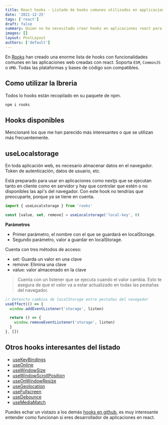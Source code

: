 ```yaml
---
title: React hooks - Listado de hooks comunes utilizados en applicaciones React
date: '2021-12-25'
tags: ['react']
draft: false
summary: Quien no ha necesitado crear hooks en aplicaciones react para utilizar funcionalidades comunes como localStorage o window resize, en react-hooks.org hay un henorme lista de hook que te servirán para ahorrar tiempo o bien aprender como se crean.
images: []
layout: PostLayout
authors: ['default']
---
```


En [Rooks](https://react-hooks.org/) han creado una enorme lista de hooks con funcionalidades comunes en las aplicaciones web creadas con react. Soporta `ESM`, `CommonJS` o `UMD`. Todas las plataformas y bases de código son compatibles.

## Como utilizar la lbreria

Todos lo hooks están recopilado en su paquete de npm.

```sh
npm i rooks
```

## Hooks disponibles

Mencionaré los que me han parecido más interesantes o que se utilizan más frecuentemente.

## useLocalstorage

En toda aplicación web, es necesario almacenar datos en el navegador. Token de autenticación, datos de usuario, etc.

Está preparado para usar en aplicaciones como nextjs que se ejecutan tanto en cliente como en servidor y hay que controlar que estén o no disponibles las api's del navegador. Con este hook no tendrías que preocuparte, porque ya se tiene en cuenta.

```js
import { useLocalstorage } from 'rooks'

const [value, set, remove] = useLocalstorage('local-key', 0)
```

**Parámetros**

- Primer parámetro, el nombre con el que se guardará en localStorage.
- Segundo parámetro, valor a guardar en localStorage.

Cuenta con tres métodos de acceso:

- set: Guarda un valor en una clave
- remove: Elimina una clave
- value: valor almacenado en la clave

> Cuenta con un listener que se ejecuta cuando el valor cambia. Esto te asegura de que el valor va a estar actualizado en todas las pestañas del navegador.

```ts
// Detencta cambios de localStorage entre pestañas del navegador
useEffect(() => {
  window.addEventListener('storage', listen)

  return () => {
    window.removeEventListener('storage', listen)
  }
}, [])
```

## Otros hooks interesantes del listado

- [useKeyBindings](https://react-hooks.org/docs/useKeyBindings)
- [useOnline](https://react-hooks.org/docs/useOnline)
- [useWindowSize](https://react-hooks.org/docs/useWindowSize)
- [useWindowScrollPosition](https://react-hooks.org/docs/useWindowScrollPosition)
- [useOnWindowResize](https://react-hooks.org/docs/useOnWindowResize)
- [useGeolocation](https://react-hooks.org/docs/useGeolocation)
- [useFullscreen](https://react-hooks.org/docs/useFullscreen)
- [useDebounce](https://react-hooks.org/docs/useDebounce)
- [useMediaMatch](https://react-hooks.org/docs/useMediaMatch)

Puedes echar un vistazo a los demás [hooks en github](https://github.com/imbhargav5/rooks), es muy interesante entender como funcionan si eres desarrollador de aplicaciones en react.
